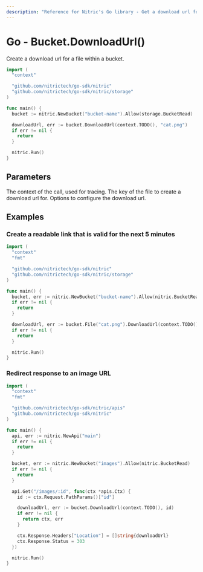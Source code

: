 ```yaml
---
description: "Reference for Nitric's Go library - Get a download url for a file from a bucket."
---
```


# Go - Bucket.DownloadUrl()

Create a download url for a file within a bucket.

```go
import (
  "context"

  "github.com/nitrictech/go-sdk/nitric"
  "github.com/nitrictech/go-sdk/nitric/storage"
)

func main() {
  bucket := nitric.NewBucket("bucket-name").Allow(storage.BucketRead)

  downloadUrl, err := bucket.DownloadUrl(context.TODO(), "cat.png")
  if err != nil {
    return
  }

  nitric.Run()
}
```

## Parameters

<Properties>
  <Property name="ctx" required type="context">
    The context of the call, used for tracing.
  </Property>
  <Property name="key" required type="string">
    The key of the file to create a download url for.
  </Property>
  <Property name="...opts" required type="storage.PresignUrlOption">
    Options to configure the download url.
  </Property>
</Properties>

## Examples

### Create a readable link that is valid for the next 5 minutes

```go
import (
  "context"
  "fmt"

  "github.com/nitrictech/go-sdk/nitric"
  "github.com/nitrictech/go-sdk/nitric/storage"
)

func main() {
  bucket, err := nitric.NewBucket("bucket-name").Allow(nitric.BucketRead)
  if err != nil {
    return
  }

  downloadUrl, err := bucket.File("cat.png").DownloadUrl(context.TODO(), "cat.png", storage.WithPresignUrlExpiry(time.Minute*5))
  if err != nil {
    return
  }

  nitric.Run()
}
```

### Redirect response to an image URL

```go
import (
  "context"
  "fmt"

  "github.com/nitrictech/go-sdk/nitric/apis"
  "github.com/nitrictech/go-sdk/nitric"
)

func main() {
  api, err := nitric.NewApi("main")
  if err != nil {
    return
  }

  bucket, err := nitric.NewBucket("images").Allow(nitric.BucketRead)
  if err != nil {
    return
  }

  api.Get("/images/:id", func(ctx *apis.Ctx) {
    id := ctx.Request.PathParams()["id"]

    downloadUrl, err := bucket.DownloadUrl(context.TODO(), id)
    if err != nil {
      return ctx, err
    }

    ctx.Response.Headers["Location"] = []string{downloadUrl}
    ctx.Response.Status = 303
  })

  nitric.Run()
}
```
